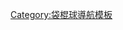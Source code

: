 {{Navbox
|name       = World Lacrosse Championship
|title      = [[世界袋棍球錦標賽]]
|state      = {{{state|autocollapse}}}
|listclass = hlist
|groupstyle = text-align:left;

|group1     = 錦標賽
|list1      =
* [[1967年世界袋棍球錦標賽|加拿大 1967]]
* [[1974年世界袋棍球錦標賽|澳大利亞 1974]]
* [[1978年世界袋棍球錦標賽|英格蘭 1978]]
* [[1982年世界袋棍球錦標賽|美國 1982]]
* [[1986年世界袋棍球錦標賽|加拿大 1986]]
* [[1990年世界袋棍球錦標賽|澳大利亞 1990]]
* [[1994年世界袋棍球錦標賽|英格蘭 1994]]
* [[1998年世界袋棍球錦標賽|美國 1998]]
* [[2002年世界袋棍球錦標賽|澳大利亞 2002]]
* [[2006年世界袋棍球錦標賽|加拿大 2006]]
* [[2010年世界袋棍球錦標賽|英格蘭 2010]]
* [[2014年世界袋棍球錦標賽|美國 2014]]
* [[2018年世界袋棍球錦標賽|以色列 2018]]
}}<noinclude>
{{collapsible option}}
[[Category:袋棍球導航模板]]
</noinclude>